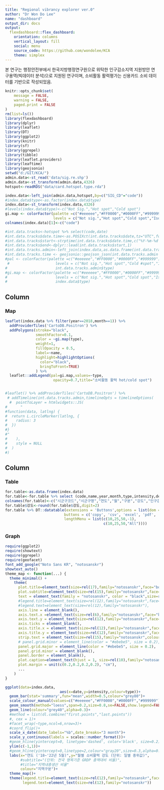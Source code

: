 ```yaml
---
title: "Regional vibrancy explorer ver.0"
author: "Dr Won Do Lee"
name: "dashboard"
output_dir: docs
output: 
  flexdashboard::flex_dashboard:
    orientation: columns
    vertical_layout: fill
    social: menu
    source_code: https://github.com/wondolee/KCA
    theme: simplex
---
```

본 연구는 행정안전부에서 한국지방행정연구원으로 위탁한 인구감소지역 지원방안 연구용역(빅데이터 분석)으로 지원된 연구이며, 소비활동 활력평가는 신용카드 소비 데이터를 기반으로 작성되었음.

```r
knitr::opts_chunk$set(
	message = FALSE,
	warning = FALSE,
	paged.print = FALSE
)
rm(list=ls())
library(flexdashboard)
library(dplyr)
library(leaflet)
library(DT)
library(ggplot2)
library(knitr)
library(sf)
library(ggrepel)
library(tibble)
library(leaflet.providers)
library(leaftime)
library(geojsonio)
setwd("d:/GIT/KCA/")
admin.data<-st_read('data/sig.re.shp')
admin.data<-st_transform(admin.data,4326)
hotspot<-readRDS("data/card.hotspot.type.rda")

index.data<-left_join(admin.data,hotspot,by=c("SIG_CD"="code"))
#index.data$type<-as.factor(index.data$type)
index.data<-st_transform(index.data,4326)
#levels(index.data$type)<-c("Not Sig.","Hot spot","Cold spot")
gi.map <- colorFactor(palette =c("#eeeeee","#FF0000","#0000FF","#999999"),
                      levels = c("Not sig.","Hot spot","Cold spot","Isolated"),index.data$type)
colnames(index.data)[1]<-c("code")

#int.data.tracks<-hotspot %>% select(code,date)
#int.data.tracks$date.time<-as.POSIXct(int.data.tracks$date,tz="UTC",format=c("%Y-%m-%d"))
#int.data.tracks$start<-strptime(int.data.tracks$date.time,c("%Y-%m-%d %H:%M:%OS"))
#int.data.tracks$end<-dplyr::lead(int.data.tracks$start,1)
#int.data.tracks.admin<-left_join(index.data,as.data.frame(int.data.tracks),by=c("code","date"))
#int.data.tracks.time <- geojsonio::geojson_json(int.data.tracks.admin %>% filter(year==2018,month<=2))
#pal <- colorFactor(palette =c("#eeeeee","#FF0000","#0000FF","#999999"),
 #                     levels = c("Not sig.","Hot spot","Cold #spot","Isolated"),
#                      int.data.tracks.admin$type)
#gi.map <- colorFactor(palette =c("#eeeeee","#FF0000","#0000FF","#999999"),
#                      levels = c("Not sig.","Hot spot","Cold spot","Isolated"),
#                      index.data$type)
```

Column {data-width=600}
-----------------------------------------------------------------------

### Map

```r


leaflet(index.data %>% filter(year==2018,month==1)) %>%
  addProviderTiles('CartoDB.Positron') %>%
  addPolygons(stroke="black",
              smoothFactor=0.1,
              color = ~gi.map(type),
              weight=1,
              fillOpacity = 0.5,
              label=~name,
              highlight=highlightOptions(
                color="black",
                bringToFront=TRUE)
              ) %>%
  leaflet::addLegend(pal=gi.map,values=~type,
                      opacity=0.7,title="소비활동 활력 hot/cold spot")


#leaflet() %>% addProviderTiles('CartoDB.Positron') %>%
 # addTimeline(int.data.tracks.admin,timelineOpts = timelineOptions(
  #  pointToLayer = htmlwidgets::JS(
#      "
#function(data, latlng) {
#  return L.circleMarker(latlng, {
#    radius: 3
#  })
#}
#"
#    ),
#    style = NULL
#  )
#)
```


Column {data-width=400}
-----------------------------------------------------------------------

### Table

```r
for.table<-as.data.frame(index.data)
for.table<-for.table %>% select (code,name,year,month,type,intensity,des.dep.area)
colnames(for.table)<-c("시군구코드","시군구명","연도","월","구분","강도","인구감소구분")
for.table$강도<-round(for.table$강도,digit=2)
for.table %>% DT::datatable(extensions = 'Buttons',options = list(dom = 'Blfrtip',
                           buttons = c('copy', 'csv', 'excel', 'pdf', 'print'),
                           lengthMenu = list(c(10,25,50,-1),
                                             c(10,25,50,"All"))))

```


### Graph
```r
require(ggplot2)
require(showtext)
require(ggrepel)
require(geofacet)
font_add_google("Noto Sans KR", "notosanskr")
showtext_auto()
theme_map <- function(...) {
  theme_minimal() +
    theme(
      plot.title=element_text(size=rel(17),family="notosanskr",face="bold"), 
      plot.subtitle=element_text(size=rel(15),family="notosanskr",face="bold"), 
      text = element_text(family = "notosanskr", color = "black",size=rel(2)),
      #legend.title=element_text(size=rel(12),family="notosanskr",face="bold"), 
      #legend.text=element_text(size=rel(12),family="notosanskr"),
      axis.line = element_blank(),
      axis.text.x =element_text(size=rel(6),family="notosanskr",face="bold"),
      axis.text.y = element_text(size=rel(12),family="notosanskr",face="bold"),
      axis.ticks = element_blank(),
      axis.title.x = element_text(size=rel(12),family="notosanskr",face="bold"),
      axis.title.y = element_text(size=rel(12),family="notosanskr",face="bold"),
      strip.text = element_text(size=rel(15),family="notosanskr",colour="black",face="bold"),
      # panel.grid.minor = element_line(color = "#ebebe5", size = 0.2),
      panel.grid.major = element_line(color = "#ebebe5", size = 0.2),
      panel.grid.minor = element_blank(),
      panel.border = element_blank(),
      plot.caption=element_text(hjust = 1, size=rel(10),family="notosanskr"),
      plot.margin = unit(c(0.2,0.2,0.2,0.2), "cm"),
      ...
    )
}

ggplot(data=index.data,
                         aes(x=date,y=intensity,colour=type))+
  geom_bar(stat='summary',fun="mean",width=0.5,colour="grey80")+
  scale_colour_manual(values=c("#eeeeee","#FF0000","#0000FF","#999999"))+
  geom_smooth(method="loess",span=0.2,size=0.8,se=FALSE,show.legend=FALSE)+
  geom_line(colour="grey40",alpha=0.3)+
  #method = list(dl.combine("first.points","last.points"))
  #, cex = 1)+
  #facet_wrap(~type,ncol=6,nrow=3)+
  #coord_flip()+  
  scale_x_date(date_labels="%b",date_breaks="3 month")+
  scale_y_continuous(labels = scales::number_format())+
  #geom_hline(yintercept=0, linetype='dashed', color='black', size=0.2)+
  ylim(c(-1,1))+
  #geom_hline(yintercept=0,linetype=2,colour="gray20",size=0.3,alpha=0.8)+
  labs(x="연도 ('18~'22년 5월)",y="월별 소비활력 강도 (단위: 일별 중위값)",
       #subtitle="(단위: 전국 명목기준 GRDP 총액대비 비율)",
       #title="지역내총생산 비율"
       colour="지역구분")+
  theme_map()+
  theme(legend.title=element_text(size=rel(12),family="notosanskr",face="bold"), 
        legend.text=element_text(size=rel(12),family="notosanskr"))
```